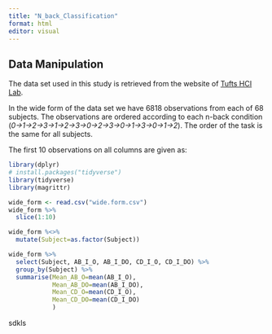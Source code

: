 ```yaml
---
title: "N_back_Classification"
format: html
editor: visual
---
```


## Data Manipulation

The data set used in this study is retrieved from the website of [Tufts HCI Lab](https://tufts-hci-lab.github.io/code_and_datasets/fNIRS2MW.html).

In the wide form of the data set we have 6818 observations from each of 68 subjects. The observations are ordered according to each n-back condition (*0→1→2→3→1→2→3→0→2→3→0→1→3→0→1→2*). The order of the task is the same for all subjects.

The first 10 observations on all columns are given as:

```r
library(dplyr)
# install.packages("tidyverse")
library(tidyverse)
library(magrittr)
```

```r
wide_form <- read.csv("wide.form.csv")
wide_form %>%
  slice(1:10)
```

```r
wide_form %<>% 
  mutate(Subject=as.factor(Subject))
```

```r
wide_form %>%
  select(Subject, AB_I_O, AB_I_DO, CD_I_O, CD_I_DO) %>%
  group_by(Subject) %>%
  summarise(Mean_AB_O=mean(AB_I_O),
            Mean_AB_DO=mean(AB_I_DO),
            Mean_CD_O=mean(CD_I_O),
            Mean_CD_DO=mean(CD_I_DO)
            )
```

sdkls


